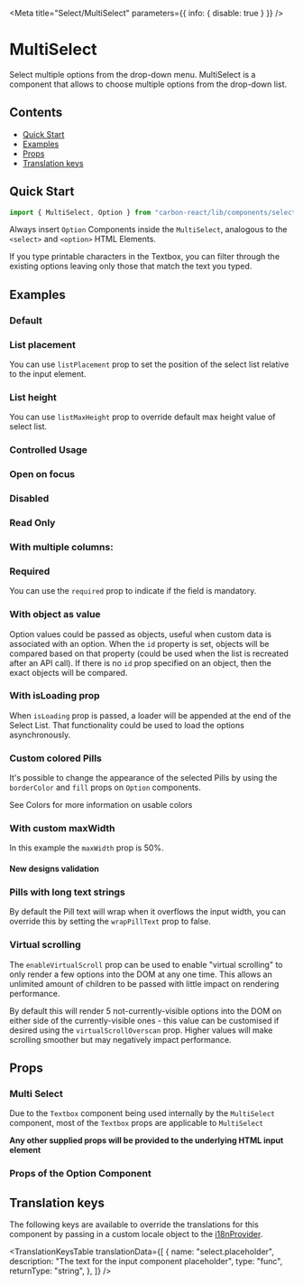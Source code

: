
<Meta title="Select/MultiSelect" parameters={{ info: { disable: true } }} />

# MultiSelect

Select multiple options from the drop-down menu. MultiSelect is a component that allows to choose multiple options from the drop-down list.

## Contents

- [Quick Start](#quick-start)
- [Examples](#examples)
- [Props](#props)
- [Translation keys](#translation-keys)

## Quick Start

```javascript
import { MultiSelect, Option } from "carbon-react/lib/components/select";
```

Always insert `Option` Components inside the `MultiSelect`, analogous to the `<select>` and `<option>` HTML Elements.

If you type printable characters in the Textbox, you can filter through the existing options leaving only those that match the text you typed.

## Examples

### Default

<Canvas>
  <Story name="default" story={stories.Default} />
</Canvas>

### List placement

You can use `listPlacement` prop to set the position of the select list relative to the input element.

<Canvas>
  <Story name="list placement" story={stories.ListPlacement} />
</Canvas>

### List height

You can use `listMaxHeight` prop to override default max height value of select list.

<Canvas>
  <Story name="list height" story={stories.ListHeight} />
</Canvas>

### Controlled Usage

<Canvas>
  <Story name="controlled" story={stories.Controlled} />
</Canvas>

### Open on focus

<Canvas>
  <Story name="openOnFocus" story={stories.OpenOnFocus} />
</Canvas>

### Disabled

<Canvas>
  <Story name="disabled" story={stories.Disabled} />
</Canvas>

### Read Only

<Canvas>
  <Story name="readonly" story={stories.Readonly} />
</Canvas>

### With multiple columns:

<Canvas>
  <Story name="with multiple columns" story={stories.WithMultipleColumns} />
</Canvas>

### Required

You can use the `required` prop to indicate if the field is mandatory.

<Canvas>
  <Story name="required" story={stories.Required} />
</Canvas>

### With object as value

Option values could be passed as objects, useful when custom data is associated with an option.
When the `id` property is set, objects will be compared based on that property (could be used when the list is recreated after an API call).
If there is no `id` prop specified on an object, then the exact objects will be compared.

<Canvas>
  <Story name="with object as value" story={stories.WithObjectAsValue} />
</Canvas>

### With isLoading prop

When `isLoading` prop is passed, a loader will be appended at the end of the Select List. That functionality could be used to load the options asynchronously.

<Canvas>
  <Story name="with isLoading prop" story={stories.WithIsLoadingProp} />
</Canvas>

### Custom colored Pills

It's possible to change the appearance of the selected Pills by using the `borderColor` and `fill` props on `Option` components.

See <LinkTo kind="Documentation/Colors" name="page" story="page">Colors</LinkTo> for more information on usable colors

<Canvas>
  <Story name="with custom colored pills" story={stories.WithCustomColoredPills} />
</Canvas>

### With custom maxWidth

In this example the `maxWidth` prop is 50%.

<Canvas>
  <Story name="with custom maxWidth" story={stories.WithCustomMaxWidth} />
</Canvas>

#### New designs validation

<Canvas>
  <Story name="validations - string - new design" story={stories.ValidationsStringNewDesign} />
</Canvas>

### Pills with long text strings

By default the Pill text will wrap when it overflows the input width, you can override this by
setting the `wrapPillText` prop to false.

<Canvas>
  <Story name="pills with long text" story={stories.PillsWithLongText} />
</Canvas>

### Virtual scrolling

The `enableVirtualScroll` prop can be used to enable "virtual scrolling" to only render a few options into the DOM at any one time.
This allows an unlimited amount of children to be passed with little impact on rendering performance.

By default this will render 5 not-currently-visible options into the DOM on either side of the currently-visible ones - this value can
be customised if desired using the `virtualScrollOverscan` prop. Higher values will make scrolling smoother but may negatively impact performance.

<Canvas>
  <Story name="virtualised" story={stories.Virtualised} />
</Canvas>

## Props

### Multi Select

<StyledSystemProps of={MultiSelect} noHeader margin />

Due to the `Textbox` component being used internally by the `MultiSelect` component, most of the `Textbox` props are applicable to `MultiSelect`

<ArgsTable of={SelectTextbox} />

**Any other supplied props will be provided to the underlying HTML input element**

### Props of the Option Component

<ArgsTable of={Option} />

## Translation keys

The following keys are available to override the translations for this component by passing in a custom locale object to the
[i18nProvider](https://carbon.sage.com/?path=/story/documentation-i18n--page).

<TranslationKeysTable
  translationData={[
    {
      name: "select.placeholder",
      description: "The text for the input component placeholder",
      type: "func",
      returnType: "string",
    },
  ]}
/>
